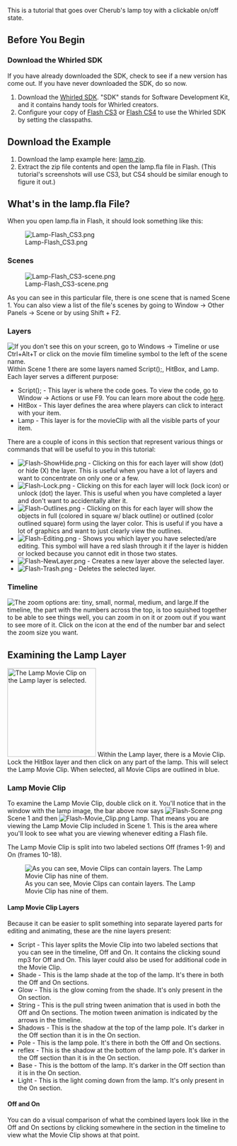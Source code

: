 {{Infobox tutorial
|type=Flash
|difficulty=Beginner
|description=A step by step look at the lamp toy.  Includes some instruction on altering the item.
|requirements=[[Image:Icon-Flash.png|20px]] [[Adobe Flash CS3]], [[Whirled SDK]]
|other=Other tutorials: [[Plant Toy Tutorial]]
|item=toy
}}
This is a tutorial that goes over Cherub's lamp toy with a clickable on/off state.
{{stub}}

== Before You Begin ==
=== Download the Whirled SDK ===
If you have already downloaded the SDK, check to see if a new version has come out.  If you have never downloaded the SDK, do so now.
#Download the [[Whirled SDK]].  "SDK" stands for Software Development Kit, and it contains handy tools for Whirled creators.
#Configure your copy of [[Whirled_SDK#Install_and_Set-up_the_Whirled_SDK_in_Flash_CS3|Flash CS3]] or [[Whirled_SDK#Install_and_Set-up_the_Whirled_SDK_in_Flash_CS4|Flash CS4]] to use the Whirled SDK by setting the classpaths.

== Download the Example ==
# Download the lamp example here: [[Media:Lamp.zip|lamp.zip]].
# Extract the zip file contents and open the lamp.fla file in Flash. (This tutorial's screenshots will use CS3, but CS4 should be similar enough to figure it out.)

== What's in the lamp.fla File? ==

When you open lamp.fla in Flash, it should look something like this:

[[Image:Lamp-Flash_CS3.png]]

=== Scenes ===
[[Image:Lamp-Flash_CS3-scene.png|frame|none]]

As you can see in this particular file, there is one scene that is named Scene 1.  You can also view a list of the file's scenes by going to Window &rarr; Other Panels &rarr; Scene or by using Shift + F2.

=== Layers ===

[[Image:Lamp-Flash_CS3-layers.png|right|frame|If you don't see this on your screen, go to Windows &rarr; Timeline or use Ctrl+Alt+T or click on the movie film timeline symbol to the left of the scene name.]]
Within Scene 1 there are some layers named Script();, HitBox, and Lamp.  Each layer serves a different purpose:
* Script(); - This layer is where the code goes.  To view the code, go to Window &rarr; Actions or use F9.  You can learn more about the code [[Lamp toy (code tutorial)|here]].
* HitBox - This layer defines the area where players can click to interact with your item.
* Lamp - This layer is for the movieClip with all the visible parts of your item.

There are a couple of icons in this section that represent various things or commands that will be useful to you in this tutorial:
* [[Image:Flash-ShowHide.png]] -  Clicking on this for each layer will show (dot) or hide (X) the layer.  This is useful when you have a lot of layers and want to concentrate on only one or a few.
* [[Image:Flash-Lock.png]] - Clicking on this for each layer will lock (lock icon) or unlock (dot) the layer.  This is useful when you have completed a layer and don't want to accidentally alter it.
* [[Image:Flash-Outlines.png]] - Clicking on this for each layer will show the objects in full (colored in square w/ black outline) or outlined (color outlined square) form using the layer color.  This is useful if you have a lot of graphics and want to just clearly view the outlines.
* [[Image:Flash-Editing.png]] - Shows you which layer you have selected/are editing. This symbol will have a red slash through it if the layer is hidden or locked because you cannot edit in those two states.
* [[Image:Flash-NewLayer.png]] - Creates a new layer above the selected layer.
* [[Image:Flash-Trash.png]] - Deletes the selected layer.

=== Timeline ===
[[Image:Flash-Timeline_zoom.png|left|frame|The zoom options are: tiny, small, normal, medium, and large.]]If the timeline, the part with the numbers across the top, is too squished together to be able to see things well, you can zoom in on it or zoom out if you want to see more of it.  Click on the icon at the end of the number bar and select the zoom size you want.
{{clearleft}}

== Examining the Lamp Layer ==
[[Image:Flash-Select_lamp_movieclip.png|right|thumb|200px|The Lamp Movie Clip on the Lamp layer is selected.]]
Within the Lamp layer, there is a Movie Clip.  Lock the HitBox layer and then click on any part of the lamp.  This will select the Lamp Movie Clip.  When selected, all Movie Clips are outlined in blue.
{{clearright}}
=== Lamp Movie Clip ===
To examine the Lamp Movie Clip, double click on it.  You'll notice that in the window with the lamp image, the bar above now says [[Image:Flash-Scene.png]] Scene 1 and then [[Image:Flash-Movie_Clip.png]] Lamp.  That means you are viewing the Lamp Movie Clip included in Scene 1.  This is the area where you'll look to see what you are viewing whenever editing a Flash file.

The Lamp Movie Clip is split into two labeled sections Off (frames 1-9) and On (frames 10-18).

[[Image:Flash-Viewing_lamp_movieclip.png|frame|none|As you can see, Movie Clips can contain layers.  The Lamp Movie Clip has nine of them.]]

==== Lamp Movie Clip Layers ====

Because it can be easier to split something into separate layered parts for editing and animating, these are the nine layers present:

* Script - This layer splits the Movie Clip into two labeled sections that you can see in the timeline, Off and On.  It contains the clicking sound mp3 for Off and On.  This layer could also be used for additional code in the Movie Clip.
* Shade - This is the lamp shade at the top of the lamp. It's there in both the Off and On sections.
* Glow - This is the glow coming from the shade.  It's only present in the On section.
* String - This is the pull string tween animation that is used in both the Off and On sections.  The motion tween animation is indicated by the arrows in the timeline.
* Shadows - This is the shadow at the top of the lamp pole.  It's darker in the Off section than it is in the On section.
* Pole - This is the lamp pole. It's there in both the Off and On sections.
* reflex - This is the shadow at the bottom of the lamp pole.  It's darker in the Off section than it is in the On section.
* Base - This is the bottom of the lamp.  It's darker in the Off section than it is in the On section.
* Light - This is the light coming down from the lamp.  It's only present in the On section.

==== Off and On ====
You can do a visual comparison of what the combined layers look like in the Off and On sections by clicking somewhere in the section in the timeline to view what the Movie Clip shows at that point.